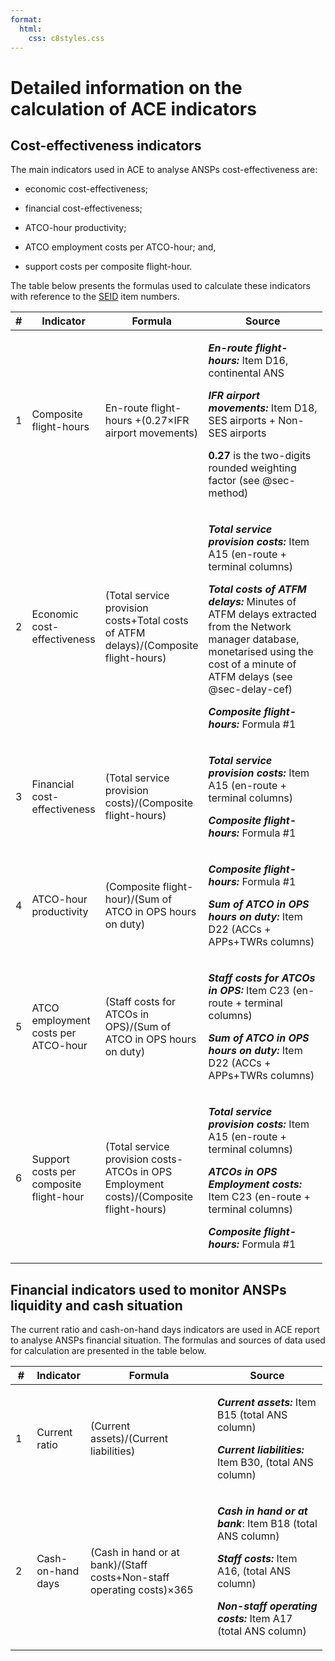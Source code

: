 ```yaml
---
format:
  html: 
    css: c8styles.css
---
```


# Detailed information on the calculation of ACE indicators

## Cost-effectiveness indicators

The main indicators used in ACE to analyse ANSPs cost-effectiveness are:

-   economic cost-effectiveness;

-   financial cost-effectiveness;

-   ATCO-hour productivity;

-   ATCO employment costs per ATCO-hour; and,

-   support costs per composite flight-hour.

The table below presents the formulas used to calculate these indicators with reference to the [SEID](https://www.eurocontrol.int/publication/eurocontrol-specification-economic-information-disclosure) item numbers.

+----------+-----------------------------------------+----------------------------------------------------------------------------------------+----------------------------------------------------------------------------------------------------------------------------------------------------------------------------------+
| \#       | Indicator                               | Formula                                                                                | Source                                                                                                                                                                           |
+==========+=========================================+========================================================================================+==================================================================================================================================================================================+
| 1        | Composite flight-hours                  | En-route flight-hours +(0.27×IFR airport movements)                                    | ***En-route flight-hours:*** Item D16, continental ANS                                                                                                                           |
|          |                                         |                                                                                        |                                                                                                                                                                                  |
|          |                                         |                                                                                        | ***IFR airport movements:*** Item D18, SES airports + Non-SES airports                                                                                                           |
|          |                                         |                                                                                        |                                                                                                                                                                                  |
|          |                                         |                                                                                        | **0.27** is the two-digits rounded weighting factor (see @sec-method)                                                                                                            |
+----------+-----------------------------------------+----------------------------------------------------------------------------------------+----------------------------------------------------------------------------------------------------------------------------------------------------------------------------------+
| 2        | Economic cost-effectiveness             | (Total service provision costs+Total costs of ATFM delays)/(Composite flight-hours)    | ***Total service provision costs:*** Item A15 (en-route + terminal columns)                                                                                                      |
|          |                                         |                                                                                        |                                                                                                                                                                                  |
|          |                                         |                                                                                        | ***Total costs of ATFM delays:*** Minutes of ATFM delays extracted from the Network manager database, monetarised using the cost of a minute of ATFM delays (see @sec-delay-cef) |
|          |                                         |                                                                                        |                                                                                                                                                                                  |
|          |                                         |                                                                                        | ***Composite flight-hours:*** Formula #1                                                                                                                                         |
+----------+-----------------------------------------+----------------------------------------------------------------------------------------+----------------------------------------------------------------------------------------------------------------------------------------------------------------------------------+
| 3        | Financial cost-effectiveness            | (Total service provision costs)/(Composite flight-hours)                               | ***Total service provision costs:*** Item A15 (en-route + terminal columns)                                                                                                      |
|          |                                         |                                                                                        |                                                                                                                                                                                  |
|          |                                         |                                                                                        | ***Composite flight-hours:*** Formula #1                                                                                                                                         |
+----------+-----------------------------------------+----------------------------------------------------------------------------------------+----------------------------------------------------------------------------------------------------------------------------------------------------------------------------------+
| 4        | ATCO-hour productivity                  | (Composite flight-hour)/(Sum of ATCO in OPS hours on duty)                             | ***Composite flight-hours:*** Formula #1                                                                                                                                         |
|          |                                         |                                                                                        |                                                                                                                                                                                  |
|          |                                         |                                                                                        | ***Sum of ATCO in OPS hours on duty:*** Item D22 (ACCs + APPs+TWRs columns)                                                                                                      |
+----------+-----------------------------------------+----------------------------------------------------------------------------------------+----------------------------------------------------------------------------------------------------------------------------------------------------------------------------------+
| 5        | ATCO employment costs per ATCO-hour     | (Staff costs for ATCOs in OPS)/(Sum of ATCO in OPS hours on duty)                      | ***Staff costs for ATCOs in OPS:*** Item C23 (en-route + terminal columns)                                                                                                       |
|          |                                         |                                                                                        |                                                                                                                                                                                  |
|          |                                         |                                                                                        | ***Sum of ATCO in OPS hours on duty:*** Item D22 (ACCs + APPs+TWRs columns)                                                                                                      |
+----------+-----------------------------------------+----------------------------------------------------------------------------------------+----------------------------------------------------------------------------------------------------------------------------------------------------------------------------------+
| 6        | Support costs per composite flight-hour | (Total service provision costs-ATCOs in OPS Employment costs)/(Composite flight-hours) | ***Total service provision costs:*** Item A15 (en-route + terminal columns)                                                                                                      |
|          |                                         |                                                                                        |                                                                                                                                                                                  |
|          |                                         |                                                                                        | ***ATCOs in OPS Employment costs:*** Item C23 (en-route + terminal columns)                                                                                                      |
|          |                                         |                                                                                        |                                                                                                                                                                                  |
|          |                                         |                                                                                        | ***Composite flight-hours:*** Formula #1                                                                                                                                         |
+----------+-----------------------------------------+----------------------------------------------------------------------------------------+----------------------------------------------------------------------------------------------------------------------------------------------------------------------------------+

## Financial indicators used to monitor ANSPs liquidity and cash situation

The current ratio and cash-on-hand days indicators are used in ACE report to analyse ANSPs financial situation. The formulas and sources of data used for calculation are presented in the table below.

+-----------+-------------------+-----------------------------------------------------------------------+--------------------------------------------------------------+
| \#        | Indicator         | Formula                                                               | Source                                                       |
+===========+===================+=======================================================================+==============================================================+
| 1         | Current ratio     | (Current assets)/(Current liabilities)                                | ***Current assets:*** Item B15 (total ANS column)            |
|           |                   |                                                                       |                                                              |
|           |                   |                                                                       | ***Current liabilities:*** Item B30, (total ANS column)      |
+-----------+-------------------+-----------------------------------------------------------------------+--------------------------------------------------------------+
| 2         | Cash-on-hand days | (Cash in hand or at bank)/(Staff costs+Non-staff operating costs)×365 | ***Cash in hand or at bank***: Item B18 (total ANS column)   |
|           |                   |                                                                       |                                                              |
|           |                   |                                                                       | ***Staff costs:*** Item A16, (total ANS column)              |
|           |                   |                                                                       |                                                              |
|           |                   |                                                                       | ***Non-staff operating costs:*** Item A17 (total ANS column) |
+-----------+-------------------+-----------------------------------------------------------------------+--------------------------------------------------------------+
